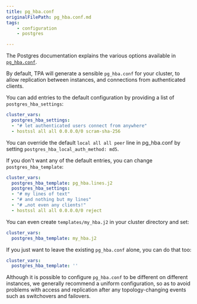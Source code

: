 ```yaml
---
title: pg_hba.conf
originalFilePath: pg_hba.conf.md
tags:
    - configuration
    - postgres

---
```


The Postgres documentation explains the various options available in
[`pg_hba.conf`](https://www.postgresql.org/docs/current/auth-pg-hba-conf.html).

By default, TPA will generate a sensible `pg_hba.conf` for your
cluster, to allow replication between instances, and connections from
authenticated clients.

You can add entries to the default configuration by providing a list of
`postgres_hba_settings`:

```yaml
cluster_vars:
  postgres_hba_settings:
  - "# let authenticated users connect from anywhere"
  - hostssl all all 0.0.0.0/0 scram-sha-256
```

You can override the default `local all all peer` line in pg_hba.conf by
setting `postgres_hba_local_auth_method: md5`.

If you don't want any of the default entries, you can change
`postgres_hba_template`:

```yaml
cluster_vars:
  postgres_hba_template: pg_hba.lines.j2
  postgres_hba_settings:
  - "# my lines of text"
  - "# and nothing but my lines"
  - "# …not even any clients!"
  - hostssl all all 0.0.0.0/0 reject
```

You can even create `templates/my_hba.j2` in your cluster directory and
set:

```yaml
cluster_vars:
  postgres_hba_template: my_hba.j2
```

If you just want to leave the existing `pg_hba.conf` alone, you can do
that too:

```yaml
cluster_vars:
  postgres_hba_template: ''
```

Although it is possible to configure `pg_hba.conf` to be different on
different instances, we generally recommend a uniform configuration, so
as to avoid problems with access and replication after any
topology-changing events such as switchovers and failovers.
